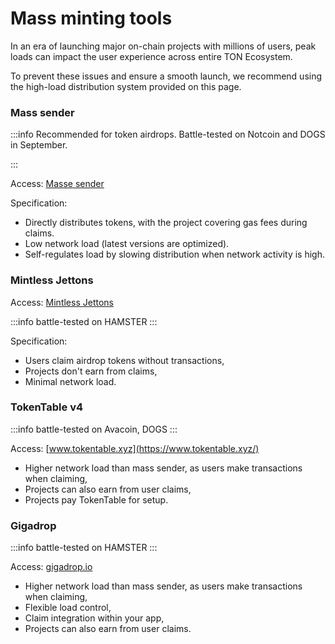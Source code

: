 # Mass minting tools

In an era of launching major on-chain projects with millions of users, peak loads can impact the user experience across entire TON Ecosystem.

To prevent these issues and ensure a smooth launch, we recommend using the high-load distribution system provided on this page.

### Mass sender

:::info
Recommended for token airdrops. Battle-tested on Notcoin and DOGS in September.

:::

Access: [Masse sender](https://docs.tonconsole.com/tonconsole/jettons/mass-sending)

Specification:
- Directly distributes tokens, with the project covering gas fees during claims.
- Low network load (latest versions are optimized).
- Self-regulates load by slowing distribution when network activity is high.

### Mintless Jettons

Access: [Mintless Jettons](/v3/guidelines/dapps/asset-processing/mintless-jettons)

:::info
  battle-tested on HAMSTER
:::

Specification:
- Users claim airdrop tokens without transactions,
- Projects don't earn from claims,
- Minimal network load.


### TokenTable v4

:::info
  battle-tested on Avacoin, DOGS
:::

Access: [www.tokentable.xyz](https://www.tokentable.xyz/)

- Higher network load than mass sender, as users make transactions when claiming,
- Projects can also earn from user claims,
- Projects pay TokenTable for setup.


### Gigadrop

:::info
  battle-tested on HAMSTER
:::

Access: [gigadrop.io](https://gigadrop.io/)

- Higher network load than mass sender, as users make transactions when claiming,
- Flexible load control,
- Claim integration within your app,
- Projects can also earn from user claims.
